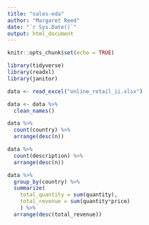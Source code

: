 ```yaml
---
title: "sales-eda"
author: "Margaret Reed"
date: "`r Sys.Date()`"
output: html_document
---
```


```r
knitr::opts_chunk$set(echo = TRUE)
```

```r
library(tidyverse)
library(readxl)
library(janitor)
```

```r
data <- read_excel("online_retail_ii.xlsx")
```

```r
data <- data %>%
  clean_names()
```

```r
data %>% 
  count(country) %>%
  arrange(desc(n))
```

```r
data %>%
  count(description) %>%
  arrange(desc(n))
```

```r
data %>%
  group_by(country) %>%
  summarize(
    total_quantity = sum(quantity),
    total_revenue = sum(quantity*price)
    ) %>%
  arrange(desc(total_revenue))
```


